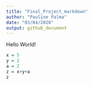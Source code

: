 ```yaml
---
title: "Final_Project_markdown"
author: "Pauline Palma"
date: "03/04/2020"
output: github_document
---
```


Hello World!

```r
x = 5
y = 2
a = 2
z = x+y+a
z
```

